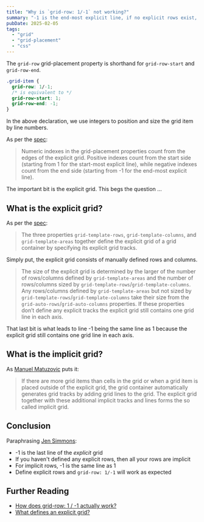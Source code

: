 ```yaml
---
title: "Why is `grid-row: 1/-1` not working?"
summary: "-1 is the end-most explicit line, if no explicit rows exist, then all the rows are implicit. Understanding explicit vs. implicit grids clarifies everything."
pubDate: 2025-02-05
tags:
  - "grid"
  - "grid-placement"
  - "css"
---
```


The `grid-row` grid-placement property is shorthand for `grid-row-start` and `grid-row-end`.

```css
.grid-item {
  grid-row: 1/-1;
  /* is equivalent to */
  grid-row-start: 1;
  grid-row-end: -1;
}
```

In the above declaration, we use integers to position and size the grid item by line numbers.

As per the [spec](https://www.w3.org/TR/css-grid-1/#:~:text=Numeric,-indexes%20in%20the):

> Numeric indexes in the grid-placement properties count from the edges of the explicit grid. Positive indexes count from the start side (starting from 1 for the start-most explicit line), while negative indexes count from the end side (starting from -1 for the end-most explicit line).

The important bit is the explicit grid. This begs the question …

## What is the explicit grid?

As per the [spec](https://www.w3.org/TR/css-grid-1/#explicit-grids):

> The three properties `grid-template-rows`, `grid-template-columns`, and `grid-template-areas` together define the explicit grid of a grid container by specifying its explicit grid tracks.

Simply put, the explicit grid consists of manually defined rows and columns.

> The size of the explicit grid is determined by the larger of the number of rows/columns defined by `grid-template-areas` and the number of rows/columns sized by `grid-template-rows`/`grid-template-columns`. Any rows/columns defined by `grid-template-areas` but not sized by `grid-template-rows`/`grid-template-columns` take their size from the `grid-auto-rows`/`grid-auto-columns` properties. If these properties don’t define any explicit tracks the explicit grid still contains one grid line in each axis.

That last bit is what leads to line -1 being the same line as 1 because the explicit grid still contains one grid line in each axis.

## What is the implicit grid?

As [Manuel Matuzovic](https://css-tricks.com/difference-explicit-implicit-grids/#aa-implicit-grids) puts it:

> If there are more grid items than cells in the grid or when a grid item is placed outside of the explicit grid, the grid container automatically generates grid tracks by adding grid lines to the grid. The explicit grid together with these additional implicit tracks and lines forms the so called implicit grid.

## Conclusion

Paraphrasing [Jen Simmons](https://x.com/jensimmons/status/1239587367046037504):

- -1 is the last line of the _explicit_ grid
- If you haven't defined any explicit rows, then all your rows are implicit
- For implicit rows, -1 is the same line as 1
- Define explicit rows and `grid-row: 1/-1` will work as expected

## Further Reading

- [How does grid-row: 1 / -1 actually work?](https://stackoverflow.com/questions/63775143/how-does-grid-row-1-1-actually-work-references-needed)
- [What defines an explicit grid?](https://stackoverflow.com/questions/73559099/what-defines-an-explicit-grid)
